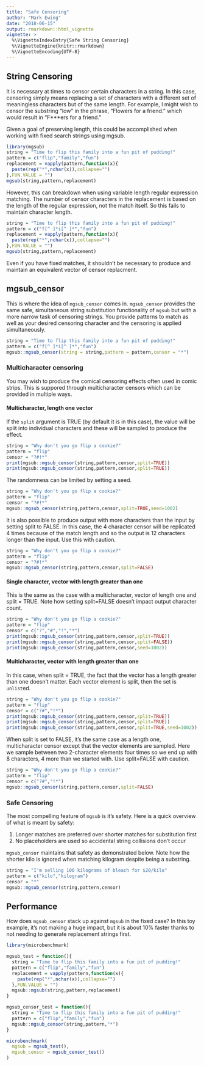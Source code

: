 ```yaml
---
title: "Safe Censoring"
author: "Mark Ewing"
date: "2018-06-15"
output: rmarkdown::html_vignette
vignette: >
  %\VignetteIndexEntry{Safe String Censoring}
  %\VignetteEngine{knitr::rmarkdown}
  %\VignetteEncoding{UTF-8}
---
```


## String Censoring

It is necessary at times to censor certain characters in a string. In this case, censoring simply means replacing a set of characters with a different set of meaningless characters but of the same length. For example, I might wish to censor the substring "low" in the phrase, "Flowers for a friend." which would result in "F***ers for a friend."

Given a goal of preserving length, this could be accomplished when working with fixed search strings using mgsub.

```r
library(mgsub)
string = "Time to flip this family into a fun pit of pudding!"
pattern = c("flip","family","fun")
replacement = vapply(pattern,function(x){
  paste(rep("*",nchar(x)),collapse="")
},FUN.VALUE = "")
mgsub(string,pattern,replacement)
```

However, this can breakdown when using variable length regular expression matching. The number of censor characters in the replacement is based on the length of the regular expression, not the match itself. So this fails to maintain character length.

```r
string = "Time to flip this family into a fun pit of pudding!"
pattern = c("f[^ ]*i[^ ]*","fun")
replacement = vapply(pattern,function(x){
  paste(rep("*",nchar(x)),collapse="")
},FUN.VALUE = "")
mgsub(string,pattern,replacement)
```

Even if you have fixed matches, it shouldn't be necessary to produce and maintain an equivalent vector of censor replacment.

## mgsub_censor

This is where the idea of `mgsub_censor` comes in.  `mgsub_censor` provides the same safe, simultaneous string substitution functionality of `mgsub` but with a more narrow task of censoring strings. You provide patterns to match as well as your desired censoring character and the censoring is applied simultaneously.

```r
string = "Time to flip this family into a fun pit of pudding!"
pattern = c("f[^ ]*i[^ ]*","fun")
mgsub::mgsub_censor(string = string,pattern = pattern,censor = "*")
```

### Multicharacter censoring

You may wish to produce the comical censoring effects often used in comic strips. This is suppored through multicharacter censors which can be provided in multiple ways.

#### Multicharacter, length one vector

If the `split` argument is TRUE (by default it is in this case), the value will be split into individual characters and these will be sampled to produce the effect.

```r
string = "Why don't you go flip a cookie?"
pattern = "flip"
censor = "?#!*"
print(mgsub::mgsub_censor(string,pattern,censor,split=TRUE))
print(mgsub::mgsub_censor(string,pattern,censor,split=TRUE))
```

The randomness can be limited by setting a seed.

```r
string = "Why don't you go flip a cookie?"
pattern = "flip"
censor = "?#!*"
mgsub::mgsub_censor(string,pattern,censor,split=TRUE,seed=1002)
```

It is also possible to produce output with more characters than the input by setting split to FALSE. In this case, the 4 character censor will be replicated 4 times because of the match length and so the output is 12 characters longer than the input. Use this with caution.

```r
string = "Why don't you go flip a cookie?"
pattern = "flip"
censor = "?#!*"
mgsub::mgsub_censor(string,pattern,censor,split=FALSE)
```

#### Single character, vector with length greater than one

This is the same as the case with a multicharacter, vector of length one and split = TRUE. Note how setting split=FALSE doesn't impact output character count.

```r
string = "Why don't you go flip a cookie?"
pattern = "flip"
censor = c("?","#","!","*")
print(mgsub::mgsub_censor(string,pattern,censor,split=TRUE))
print(mgsub::mgsub_censor(string,pattern,censor,split=FALSE))
print(mgsub::mgsub_censor(string,pattern,censor,seed=1002))
```

#### Multicharacter, vector with length greater than one

In this case, when split = TRUE, the fact that the vector has a length greater than one doesn't matter. Each vector element is split, then the set is `unlist`ed.

```r
string = "Why don't you go flip a cookie?"
pattern = "flip"
censor = c("?#","!*")
print(mgsub::mgsub_censor(string,pattern,censor,split=TRUE))
print(mgsub::mgsub_censor(string,pattern,censor,split=TRUE))
print(mgsub::mgsub_censor(string,pattern,censor,split=TRUE,seed=1002))
```

When split is set to FALSE, it's the same case as a length one, multicharacter censor except that the vector elements are sampled.  Here we sample between two 2-character elements four times so we end up with 8 characters, 4 more than we started with. Use split=FALSE with caution.

```r
string = "Why don't you go flip a cookie?"
pattern = "flip"
censor = c("?#","!*")
mgsub::mgsub_censor(string,pattern,censor,split=FALSE)
```

### Safe Censoring

The most compelling feature of `mgsub` is it's safety. Here is a quick overview of what is meant by safety:

1. Longer matches are preferred over shorter matches for substitution first
2. No placeholders are used so accidental string collisions don't occur

`mgsub_censor` maintains that safety as demonstrated below. Note how the shorter kilo is ignored when matching kilogram despite being a substring.

```r
string = "I'm selling 100 kilograms of bleach for $20/kilo"
pattern = c("kilo","kilogram")
censor = "*"
mgsub::mgsub_censor(string,pattern,censor)
```

## Performance

How does `mgsub_censor` stack up against `mgsub` in the fixed case? In this toy example, it's not making a huge impact, but it is about 10% faster thanks to not needing to generate replacement strings first.

```r
library(microbenchmark)

mgsub_test = function(){
  string = "Time to flip this family into a fun pit of pudding!"
  pattern = c("flip","family","fun")
  replacement = vapply(pattern,function(x){
    paste(rep("*",nchar(x)),collapse="")
  },FUN.VALUE = "")
  mgsub::mgsub(string,pattern,replacement)
}

mgsub_censor_test = function(){
  string = "Time to flip this family into a fun pit of pudding!"
  pattern = c("flip","family","fun")
  mgsub::mgsub_censor(string,pattern,"*")
}

microbenchmark(
  mgsub = mgsub_test(),
  mgsub_censor = mgsub_censor_test()
)
```